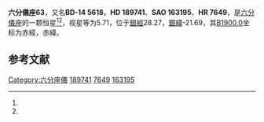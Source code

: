 {{Starbox begin
| name = 六分儀座63
}}
{{Starbox observe
| epoch = [[J2000.0|J2000.0]]
| constell = [[六分儀座|六分儀座]]<ref name=SIMBAD>{{cite web
 | url=http://simbad.u-strasbg.fr/simbad/sim-id?Ident=HR+7649
 | title =Pulsating variable Star
 | publisher=Centre de Données astronomiques de Strasbourg
 | work=SIMBAD
 | accessdate=2012-07-13}}</ref><ref name=DATA>{{cite web
 | url=http://vizier.u-strasbg.fr/viz-bin/VizieR-5?-out.add=.&-source=5050&-corr=PK=HR&-out.max=9999&HR=7649
 | title=VizieR Detailed Page
 | accessdate=2012-07-13
 | archive-date=2016-03-05
 | archive-url=https://web.archive.org/web/20160305042415/http://vizier.u-strasbg.fr/viz-bin/VizieR-5?-out.add=.&-source=5050&-corr=PK=HR&-out.max=9999&HR=7649
 | dead-url=no
 }}</ref>
| 星官 = 
| ra = {{RA|20|1|58.6}}<ref name=SIMBAD /><ref name=DATA />
| dec = {{DEC|-13|38|13}}<ref name=SIMBAD /><ref name=DATA />
| appmag_v = 5.71<ref name=SIMBAD /><ref name=DATA />
}}
{{Starbox character
| class = A3V<ref name=SIMBAD /><ref name=DATA />
| b-v = 0.08<ref name=SIMBAD /><ref name=DATA />
| u-b = <ref name=SIMBAD /><ref name=DATA />
| r-i = <ref name=SIMBAD /><ref name=DATA />
| variable = 
}}
{{Starbox astrometry
| radial_v = 
| prop_mo_ra = -42
| parallax = 0.02
| p_error = 
}}
{{Starbox catalog
| names =BD-14 5618，[[SAO星表|SAO]] 163195，[[HD星表|HD]] 189741，[[HR星表|HR]] 7649}}
{{Starbox reference |Simbad=HR+7649}}
{{Starbox end}}

'''六分儀座63'''，又名'''BD-14 5618'''，'''HD 189741'''、'''SAO 163195'''、'''HR 7649'''，是[[六分儀座|六分儀座]]的一颗恒星<ref name=SIMBAD /><ref name=DATA />，视星等为5.71，位于[[銀道座標系|銀經]]28.27，[[銀道座標系|銀緯]]-21.69，其[[B1900.0|B1900.0]]坐标为赤經{{RA|19|56|22.5}}，赤緯{{DEC|-13|-21.69|51}}。

== 参考文献 ==
{{reflist}}

{{六分仪座恒星}}

[[Category:六分座儀|Category:六分座儀]]
[[Category:HD和HDE天體|189741]]
[[Category:HR天體|7649]]
[[Category:SAO天體|163195]]


{{star-stub}}